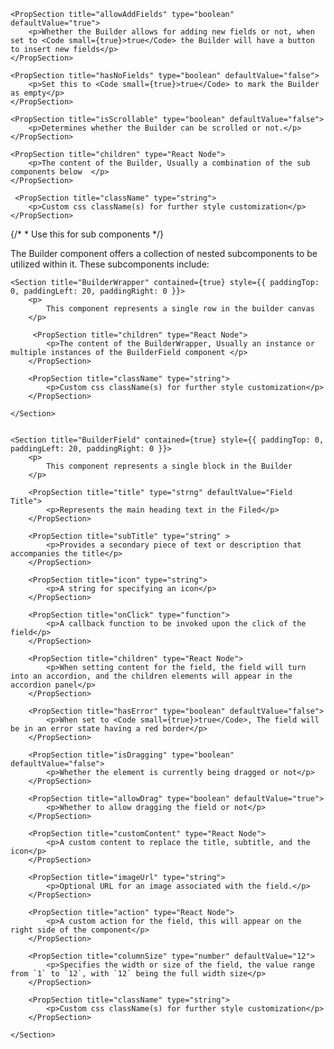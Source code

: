 
<PackageInstallGuide packageName="@wpmudev/sui-builder" />

<Section title="Props" border={true}>

    <PropSection title="allowAddFields" type="boolean" defaultValue="true">
    	<p>Whether the Builder allows for adding new fields or not, when set to <Code small={true}>true</Code> the Builder will have a button to insert new fields</p>
    </PropSection>

    <PropSection title="hasNoFields" type="boolean" defaultValue="false">
    	<p>Set this to <Code small={true}>true</Code> to mark the Builder as empty</p>
    </PropSection>

    <PropSection title="isScrollable" type="boolean" defaultValue="false">
    	<p>Determines whether the Builder can be scrolled or not.</p>
    </PropSection>

    <PropSection title="children" type="React Node">
    	<p>The content of the Builder, Usually a combination of the sub components below  </p>
    </PropSection>

     <PropSection title="className" type="string">
    	<p>Custom css className(s) for further style customization</p>
    </PropSection>

</Section>

{/* * Use this for sub components */}

<Section
	title="Sub Components"
	contained={true}
	style={{ paddingTop: 30, paddingBottom: 0 }}
>
		<p>The Builder component offers a collection of nested subcomponents to be utilized within it. These subcomponents include:</p>

    <Section title="BuilderWrapper" contained={true} style={{ paddingTop: 0, paddingLeft: 20, paddingRight: 0 }}>
    	<p>
    		This component represents a single row in the builder canvas
    	</p>

    	 <PropSection title="children" type="React Node">
    		<p>The content of the BuilderWrapper, Usually an instance or multiple instances of the BuilderField component </p>
    	</PropSection>

     	<PropSection title="className" type="string">
    		<p>Custom css className(s) for further style customization</p>
    	</PropSection>

    </Section>


    <Section title="BuilderField" contained={true} style={{ paddingTop: 0, paddingLeft: 20, paddingRight: 0 }}>
    	<p>
    		This component represents a single block in the Builder
    	</p>

    	<PropSection title="title" type="strng" defaultValue="Field Title">
    		<p>Represents the main heading text in the Filed</p>
    	</PropSection>

    	<PropSection title="subTitle" type="string" >
    		<p>Provides a secondary piece of text or description that accompanies the title</p>
    	</PropSection>

    	<PropSection title="icon" type="string">
    		<p>A string for specifying an icon</p>
    	</PropSection>

    	<PropSection title="onClick" type="function">
    		<p>A callback function to be invoked upon the click of the field</p>
    	</PropSection>

    	<PropSection title="children" type="React Node">
    		<p>When setting content for the field, the field will turn into an accordion, and the children elements will appear in the accordion panel</p>
    	</PropSection>

    	<PropSection title="hasError" type="boolean" defaultValue="false">
    		<p>When set to <Code small={true}>true</Code>, The field will be in an error state having a red border</p>
    	</PropSection>

    	<PropSection title="isDragging" type="boolean" defaultValue="false">
    		<p>Whether the element is currently being dragged or not</p>
    	</PropSection>

    	<PropSection title="allowDrag" type="boolean" defaultValue="true">
    		<p>Whether to allow dragging the field or not</p>
    	</PropSection>

    	<PropSection title="customContent" type="React Node">
    		<p>A custom content to replace the title, subtitle, and the icon</p>
    	</PropSection>

    	<PropSection title="imageUrl" type="string">
    		<p>Optional URL for an image associated with the field.</p>
    	</PropSection>

    	<PropSection title="action" type="React Node">
    		<p>A custom action for the field, this will appear on the right side of the component</p>
    	</PropSection>

    	<PropSection title="columnSize" type="number" defaultValue="12">
    		<p>Specifies the width or size of the field, the value range from `1` to `12`, with `12` being the full width size</p>
    	</PropSection>

     	<PropSection title="className" type="string">
    		<p>Custom css className(s) for further style customization</p>
    	</PropSection>

    </Section>

</Section>
